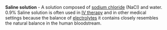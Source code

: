 '''Saline solution''' - A solution composed of [[Wikipedia:sodium chloride|sodium chloride]] (NaCl) and water. 0.9% Saline solution is often used in [[Wikipedia:Intravenous therapy|IV therapy]] and in other medical settings because the balance of [[Wiktipedia:electrolytes|electrolytes]] it contains closely resembles the natural balance in the human bloodstream.